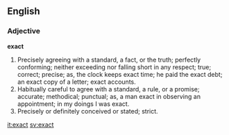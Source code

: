 ==English==

===Adjective===

'''exact'''

#Precisely agreeing with a standard, a fact, or the truth; perfectly conforming; neither exceeding nor falling short in any respect; true; correct; precise; as, the clock keeps exact time; he paid the exact debt; an exact copy of a letter; exact accounts.
#Habitually careful to agree with a standard, a rule, or a promise; accurate; methodical; punctual; as, a man exact in observing an appointment; in my doings I was exact.
#Precisely or definitely conceived or stated; strict.

[[it:exact]]
[[sv:exact]]